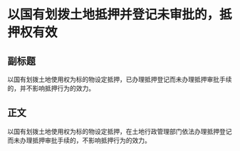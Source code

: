 # 以国有划拨土地抵押并登记未审批的，抵押权有效
## 副标题
以国有划拨土地使用权为标的物设定抵押，已办理抵押登记而未办理抵押审批手续的，并不影响抵押行为的效力。
## 正文
以国有划拨土地使用权为标的物设定抵押，在土地行政管理部门依法办理抵押登记而未办理抵押审批手续的，不影响抵押行为的效力。